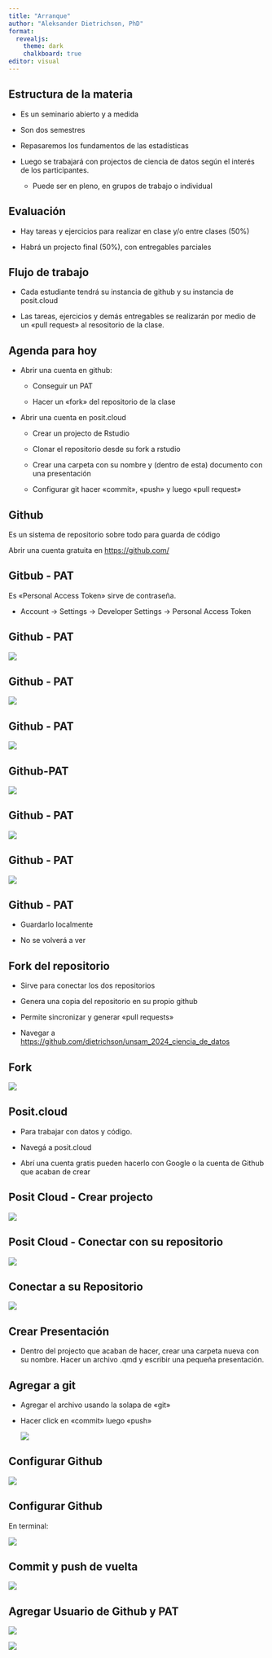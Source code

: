 ```yaml
---
title: "Arranque"
author: "Aleksander Dietrichson, PhD"
format:
  revealjs: 
    theme: dark
    chalkboard: true
editor: visual
---
```


## Estructura de la materia

-   Es un seminario abierto y a medida

-   Son dos semestres

-   Repasaremos los fundamentos de las estadísticas

-   Luego se trabajará con projectos de ciencia de datos según el interés de los participantes.

    -   Puede ser en pleno, en grupos de trabajo o individual

## Evaluación

-   Hay tareas y ejercicios para realizar en clase y/o entre clases (50%)

-   Habrá un projecto final (50%), con entregables parciales

## Flujo de trabajo

-   Cada estudiante tendrá su instancia de github y su instancia de posit.cloud

-   Las tareas, ejercicios y demás entregables se realizarán por medio de un «pull request» al resositorio de la clase.

## Agenda para hoy

-   Abrir una cuenta en github:

    -   Conseguir un PAT

    -   Hacer un «fork» del repositorio de la clase

-   Abrir una cuenta en posit.cloud

    -   Crear un projecto de Rstudio

    -   Clonar el repositorio desde su fork a rstudio

    -   Crear una carpeta con su nombre y (dentro de esta) documento con una presentación

    -   Configurar git hacer «commit», «push» y luego «pull request»

## Github

Es un sistema de repositorio sobre todo para guarda de código

Abrir una cuenta gratuita en <https://github.com/>

## Gitbub - PAT

Es «Personal Access Token» sirve de contraseña.

-   Account -\> Settings -\> Developer Settings -\> Personal Access Token

## Github - PAT

![](images/Screenshot%202024-03-11%2011.10.44.png)

## Github - PAT

![](images/Screenshot%202024-03-11%2011.12.39.png)

## Github - PAT

![](images/Screenshot%202024-03-11%2011.13.27.png)

## Github-PAT

![](images/Screenshot%202024-03-11%2011.15.44.png)

## Github - PAT

![](images/Screenshot%202024-03-11%2011.16.45.png)

## Github - PAT

![](images/Screenshot%202024-03-11%2011.17.26.png)

## Github - PAT

-   Guardarlo localmente

-   No se volverá a ver

## Fork del repositorio

-   Sirve para conectar los dos repositorios

-   Genera una copia del repositorio en su propio github

-   Permite sincronizar y generar «pull requests»

-   Navegar a <https://github.com/dietrichson/unsam_2024_ciencia_de_datos>

## Fork

![](images/Screenshot%202024-03-11%2011.25.35.png)

## Posit.cloud

-   Para trabajar con datos y código.

-   Navegá a posit.cloud

-   Abrí una cuenta gratis pueden hacerlo con Google o la cuenta de Github que acaban de crear

## Posit Cloud - Crear projecto

![](images/new_project_from_github.png)

## Posit Cloud - Conectar con su repositorio

![](images/Screenshot%202024-03-11%2011.04.15.png)

## Conectar a su Repositorio

![](images/paste-github-url.png)

## Crear Presentación

-   Dentro del projecto que acaban de hacer, crear una carpeta nueva con su nombre. Hacer un archivo .qmd y escribir una pequeña presentación.

## Agregar a git

-   Agregar el archivo usando la solapa de «git»

-   Hacer click en «commit» luego «push»

    ![](images/hacer-commit-y-push.png)

## Configurar Github

![](images/Screenshot%202024-03-11%2011.07.10.png)

## Configurar Github

En terminal:

![](images/Screenshot%202024-03-11%2011.09.43.png)

## Commit y push de vuelta

![](images/hacer-commit-y-push.png)

## Agregar Usuario de Github y PAT

![](images/usuario-github.png)

![](images/enter-PAT.png)
